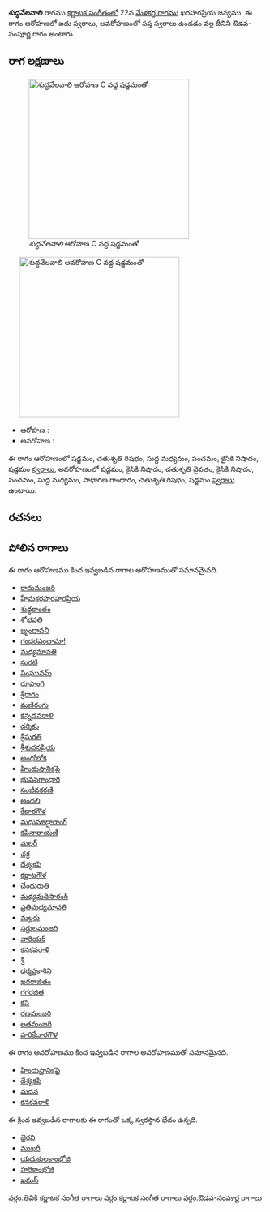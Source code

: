 {{Infobox ragam
	| name          	= శుద్ధవేలవాలి
	| synonym	    	= 
	| mela          	= 
	| chakra        	= 
	| janaka        	= 
	| type          	= ఔడవ-సంపూర్ణ
	| arohanam      	= {{svaraC|S|R2|M1|P|N2|S'}} 
	| avarohanam    	= {{svaraC|S'|N2|D2|N2|P|M1|G2|R2|S}}
	| jeeva         	=
	| chhaya        	=
	| nyasa         	=
	| vishesha      	= 
	| equivalent  		= 
}}
{{కర్ణాటక సంగీత రాగాలు}}
'''శుద్ధవేలవాలి''' రాగము [[కర్ణాటక సంగీతం]]లో 22వ [[మేళకర్త రాగము]] ఖరహరప్రియ జన్యము.  ఈ రాగం ఆరోహణలో ఐదు స్వరాలు, అవరోహణంలో సప్త స్వరాలు ఉండడం వల్ల దీనిని ఔడవ-సంపూర్ణ రాగం అంటారు.


==రాగ లక్షణాలు==
[[Image:shuddhavelavali_ar_kb2wiki.png|thumb|right|316px|''శుద్ధవేలవాలి'' ఆరోహణ C వద్ద షడ్జమంతో]]
	[[Image:shuddhavelavali_av_kb2wiki.png|thumb|right|316px|''శుద్ధవేలవాలి'' అవరోహణ C వద్ద షడ్జమంతో]]

* ఆరోహణ : {{svaraC|S|R2|M1|P|N2|S'}} 
* అవరోహణ : {{svaraC|S'|N2|D2|N2|P|M1|G2|R2|S}}

ఈ రాగం ఆరోహణంలో షడ్జమం, చతుశృతి రిషభం, సుద్ద మధ్యమం, పంచమం, కైసికి నిషాదం, షడ్జమం [[స్వరాలు]], అవరోహణంలో షడ్జమం, కైసికి నిషాదం, చతుశృతి దైవతం, కైసికి నిషాదం, పంచమం, సుద్ద మధ్యమం, సాధారణ  గాంధారం, చతుశృతి రిషభం, షడ్జమం [[స్వరాలు]] ఉంటాయి.

==రచనలు==



==పోలిన రాగాలు==
ఈ రాగం ఆరోహణము కింద ఇవ్వబడిన రాగాల ఆరోహణముతో సమానమైనది.
* [[రామమంజరి]]
* [[హేమకరహరహరప్రియ]]
* [[శుధ్ధకాంతం]]
* [[శోభవతి]]
* [[బృందావని]]
* [[గంధరపంచామా!]]
* [[మధ్యమావతి]]
* [[సురటి]]
* [[సింఘువమ్]]
* [[రూపాంగి]]
* [[శ్రీరాగం]]
* [[మణిరంగు]]
* [[కన్నడవరాళి]]
* [[దర్శికం]]
* [[శ్రీసురతి]]
* [[శ్రీశుదనప్రియ]]
* [[అంధోలోక]]
* [[హిందుస్తానికపై]]
* [[భువనగాంధారి]]
* [[సంజీవకరణి]]
* [[అందలి]]
* [[కేదారగౌళ]]
* [[మధుమాద్షారాంగ్]]
* [[కపినారాయణి]]
* [[మలర్]]
* [[చక్ర]]
* [[ దేశ్యకపి]]
* [[కర్ణాటగౌళ]]
* [[చేందురుతి]]
* [[మధ్యమదిసారంగ్]]
* [[ప్రతిమధ్యమావతి]]
* [[ మల్లరు]]
* [[సర్దులమంజరి]]
* [[వారియర్]]
* [[కనకవరాళి]]
* [[శ్రీ]]
* [[ధర్మప్రకాశిని]]
* [[ ఖగరాజితం]]
* [[గగరజిత]]
* [[కపి]]
* [[రణమంజరి]]
* [[లతమంజరి]]
* [[హరికేదారగౌళ]]

ఈ రాగం అవరోహణము కింద ఇవ్వబడిన రాగాల అవరోహణముతో సమానమైనది.
* [[హిందుస్తానికపై]]
* [[ దేశ్యకపి]]
* [[మదన]]
* [[కనకవరాళి]]

ఈ క్రింద ఇవ్వబడిన రాగాలకు ఈ రాగంతో ఒక్క స్వరస్థాన భేదం ఉన్నది.
* [[భైరవి]]
* [[ముఖరీ]]
* [[యదుకులకాంభోజి]]
* [[హరికాంభోజి]]
* [[ఖమస్]]



[[వర్గం:తెవికి కర్ణాటక సంగీత రాగాలు]]
[[వర్గం:కర్ణాటక సంగీత రాగాలు]]
[[వర్గం:ఔడవ-సంపూర్ణ రాగాలు]]